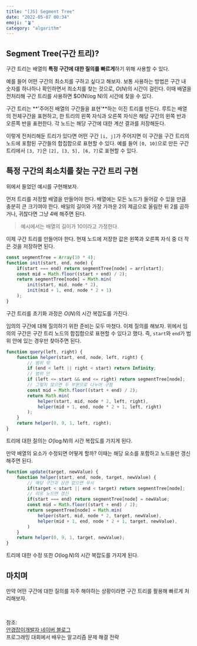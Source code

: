 ```yaml
---
title: "[JS] Segment Tree"
date: "2022-05-07 00:34"
emoji: "🪴"
category: "algorithm"
---
```


## Segment Tree(구간 트리)?
구간 트리는 배열의 **특정 구간에 대한 질의를 빠르게**하기 위해 사용할 수 있다.

예를 들어 어떤 구간의 최소치를 구하고 싶다고 해보자.
보통 사용하는 방법은 구간 내 숫자를 하나하나 확인하면서 최소치를 찾는 것으로, $O(N)$의 시간이 걸린다.
이때 배열을 전처리해 구간 트리를 사용하면 $O(N\log N)의 시간에 찾을 수 있다.

구간 트리는 **'주어진 배열의 구간들을 표현'**하는 이진 트리를 만든다.
루트는 배열의 전체구간을 표현하고, 한 트리의 왼쪽 자식과 오른쪽 자식은 해당 구간의 왼쪽 반과 오른쪽 반을 표현한다.
각 노드는 해당 구간에 대한 계산 결과를 저장해둔다.

이렇게 전처리해둔 트리가 있다면 어떤 구간 `[i, j]`가 주어지면 이 구간을 구간 트리의 노드에 포함된 구간들의 합집합으로 표현할 수 있다.
예를 들어 `[0, 10]`으로 만든 구간 트리에서 `[3, 7]`은 `[2], [3, 5], [6, 7]`로 표현할 수 있다.

## 특정 구간의 최소치를 찾는 구간 트리 구현
위에서 들었던 예시를 구현해보자. 

먼저 트리를 저정할 배열을 만들어야 한다. 배열에는 모든 노드가 들어갈 수 있을 만큼 충분히 큰 크기여야 한다.
배일의 길이와 가장 가까운 2의 제곱으로 올림한 뒤 2를 곱하거나, 귀찮다면 그냥 4배 해주면 된다.

> 예시에서는 배열의 길이가 10이라고 가정한다.

이제 구간 트리를 만들어야 한다. 현재 노드에 저장한 값은 왼쪽과 오른쪽 자식 중 더 작은 것을 저장하면 된다.

```js
const segmentTree = Array(10 * 4);
function init(start, end, node) {
    if(start === end) return segmentTree[node] = arr[start];
    const mid = Math.floor((start + end) / 2);
    return segmentTree[node] = Math.min(
        init(start, mid, node * 2), 
        init(mid + 1, end, node * 2 + 1)
    );
}
```

구간 트리를 초기화 과정은 $O(N)$의 시간 복잡도를 가진다.

임의의 구간에 대해 질의하기 위한 준비는 모두 마쳤다.
이제 질의를 해보자. 위에서 임의의 구간은 구간 트리 노드의 합집합으로 표현할 수 있다고 했다.
즉, `start`와 `end`가 범위 안에 있는 경우만 찾아주면 된다.

```js
function query(left, right) {
    function helper(start, end, node, left, right) {
        // 범위 밖
        if (end < left || right < start) return Infinity;
        // 범위 안
        if (left <= start && end <= right) return segmentTree[node];
        // 그렇지 않으면 두 부분으로 나누어 구함
        const mid = Math.floor((start + end) / 2);
        return Math.min(
            helper(start, mid, node * 2, left, right),
            helper(mid + 1, end, node * 2 + 1, left, right)
        );
    }
    return helper(0, 9, 1, left, right);
}
```

트리에 대한 질의는 $O(\log N)$의 시간 복잡도를 가지게 된다.

만약 배열의 요소가 수정되면 어떻게 할까?
이때는 해당 요소를 포함하고 노드들만 갱신해주면 된다.

```js
function update(target, newValue) {
    function helper(start, end, node, target, newValue) {
        // 해당 구간과 상관 없으면 무시
        if(target < start || end < target) return segmentTree[node];
        // 리프 노드면 갱신
        if(start === end) return segmentTree[node] = newValue;
        const mid = Math.floor((start + end) / 2);
        return segmentTree[node] = Math.min(
            helper(start, mid, node * 2, target, newValue),
            helper(mid + 1, end, node * 2 + 1, target, newValue),
        )
    }
    return helper(0, 9, 1, target, newValue);
}
```

트리에 대한 수정 또한 $O(\log N)$의 시간 복잡도를 가지게 된다.

## 마치며
만약 어떤 구간에 대한 질의를 자주 해야하는 상황이라면 구간 트리를 활용해 빠르게 처리해보자.

<br/>

참조:  
[안경잡이개발자 네이버 블로그](https://m.blog.naver.com/PostView.naver?blogId=ndb796&logNo=221282210534&referrerCode=0&searchKeyword=%EA%B5%AC%EA%B0%84%20%ED%8A%B8%EB%A6%AC)  
프로그래밍 대회에서 배우는 알고리즘 문제 해결 전략